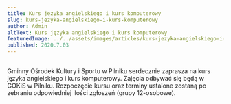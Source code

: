 ```yaml
---
title: Kurs języka angielskiego i kurs komputerowy
slug: kurs-jezyka-angielskiego-i-kurs-komputerowy
author: Admin
altText: Kurs języka angielskiego i kurs komputerowy
featuredImage: ../../assets/images/articles/kurs-jezyka-angielskiego-i-kurs-komputerowy.jpg
published: 2020.7.03
---
```


##
Gminny Ośrodek Kultury i Sportu w Pilniku serdecznie zaprasza na kurs języka angielskiego i kurs komputerowy. Zajęcia odbywać się będą w GOKiS w Pilniku. Rozpoczęcie kursu oraz terminy ustalone zostaną po zebraniu odpowiedniej ilości zgłoszeń (grupy 12-osobowe).